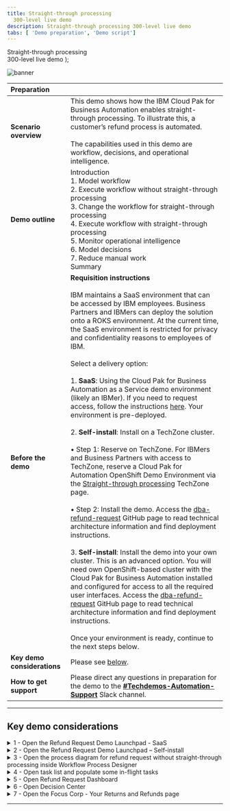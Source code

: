 ---
title: Straight-through processing
  300-level live demo
description: Straight-through processing 300-level live demo
tabs: [ 'Demo preparation', 'Demo script']
---

  <span>
    Straight-through processing <br /> 300-level live demo
  </span> );

![banner](./images/BA_STP_300_Prep_GitHub_banner_8-3-21_short.jpg)

| Preparation | |
| :---         | :--- |
| **Scenario overview** | This demo shows how the IBM Cloud Pak for Business Automation enables straight-through processing. To illustrate this, a customer’s refund process is automated. <br/> <br/> The capabilities used in this demo are workflow, decisions, and operational intelligence. |
| **Demo outline** | Introduction <br/> 1. Model workflow <br/> 2. Execute workflow without straight-through processing <br/> 3. Change the workflow for straight-through processing <br/> 4. Execute workflow with straight-through processing <br/> 5. Monitor operational intelligence <br/> 6. Model decisions <br/> 7. Reduce manual work <br/> Summary |
| **Before the demo** | **Requisition instructions** <br/> <br/> IBM maintains a SaaS environment that can be accessed by IBM employees. Business Partners and IBMers can deploy the solution onto a ROKS environment. At the current time, the SaaS environment is restricted for privacy and confidentiality reasons to employees of IBM. <br/> <br/> Select a delivery option: <br/> <br/> 1.	**SaaS**: Using the Cloud Pak for Business Automation as a Service demo environment (likely an IBMer). If you need to request access, follow the instructions [here](https://techzone.ibm.com/collection/5fdfcf8b99cf35001ee4954d). Your environment is pre-deployed. <br/> <br/> 2.	**Self-install**: Install on a TechZone cluster. <br/> <br/> • Step 1: Reserve on TechZone. For IBMers and Business Partners with access to TechZone, reserve a Cloud Pak for Automation OpenShift Demo Environment via the [Straight-through processing](https://techzone.ibm.com/collection/5ef5196556dfa7001728cb71#tab-1) TechZone page. <br/> <br/> •	Step 2: Install the demo. Access the [dba-refund-request](https://github.com/ibm-cloud-architecture/dba-refund-request) GitHub page to read technical architecture information and find deployment instructions. <br/> <br/> 3. **Self-install**: Install the demo into your own cluster. This is an advanced option. You will need own OpenShift-based cluster with the Cloud Pak for Business Automation installed and configured for access to all the required user interfaces. Access the [dba-refund-request](https://github.com/ibm-cloud-architecture/dba-refund-request) GitHub page to read technical architecture information and find deployment instructions. <br/> <br/> Once your environment is ready, continue to the next steps below. |
| **Key demo considerations** | Please see [below](#key-demo-considerations). |
| **How to get support** | Please direct any questions in preparation for the demo to the [**#Techdemos-Automation-Support**](https://ibm.enterprise.slack.com/app_redirect?channel=techdemos-automation-support) Slack channel. |

***

<span id="key-demo-considerations"></span>

## Key demo considerations

<details>

<summary>1 - Open the Refund Request Demo Launchpad - SaaS</summary>
<br/>

Follow these steps for the **SaaS** environment. The Refund Request Demo Launchpad is used to open all the user interfaces used in the demo.

<br/>

| **1.1 - Access your IBM Cloud Pak for Business Automation as a Service tenet.** |   |
| :---         | :--- |
| **Note**             | Steps 1.1.1, 1.1.2, and 1.1.3 are for **technical sellers only**. Most technical sellers initially land in the development environment. If this happens to you, follow these steps to get to the production/runtime environment: <br/> • 1.1.1 - Click on the dropdown menu in the top left corner of the screen. <br/> •	1.1.2 - Click Deployment on the left-hand side and click Production to switch to that environment. <br/> • 1.1.3 - On the left-hand side click Run. |
| **Screenshot**         | &nbsp;  <br/> Action 1.1 <br/> ![1.1](./images/Stu_1.1.png) <br/> <br/> Action 1.1.1 (technical seller only) <br/> ![1.1.1_tech_seller](./images/Stu_1.1.1_tech_seller.png) <br/> <br/> Action 1.1.2 (technical seller only) <br/> ![1.1.2_tech_seller](./images/Stu_1.1.2_tech_seller.png) <br/> <br/> Action 1.1.3 (technical seller only) <br/> ![1.1.3_tech_seller](./images/Stu_1.1.3_tech_seller.png) |

| **1.2 - Click Business Automation Apps.** |   |
| :---         | :--- |
| **Screenshot**         | &nbsp;  <br/> Action 1.2 <br/> ![1.2](./images/Stu_1.2.png) |

| **1.3 - Click on the Refund Request tile.** |   |
| :---         | :--- |
| **Screenshot**         | &nbsp;  <br/> Action 1.3 <br/> ![1.3](./images/Stu_1.3.png) |

| **1.4 - The demo launchpad should now appear.** |   |
| :---         | :--- |
| **Screenshot**         | &nbsp;  <br/> Final screen <br/> ![Final screen](./images/Stu_1.4.png) |

<br/>

**[Go to top](#key-demo-considerations)**

</details>

<details>

<summary>2 - Open the Refund Request Demo Launchpad – Self-install</summary>
<br/>

Follow these steps for **self-installed** environments. The Refund Request Demo Launchpad is used to open all the user interfaces you will use in the demo.

<br/>

| **2.1 - Open the **Navigator** app. Click on the **Refund Request** tile.** |   |
| :---         | :--- |
| **Note**             | If you need the URL, open the OCP console under **Workloads** -> **Config Maps**. Locate the **icp4adeploy-cp4ba-access-info** config map. Then, go to the **Navigator** section of the config map to find the URL and add **?desktop=appDesktop1** at the end for the correct desktop. |
| **Screenshot**         | &nbsp;  <br/> Action 2.1 <br/> ![2.1](./images/Stu_2.1.png) |

| **2.2 -	The demo launchpad should now appear.** |   |
| :---         | :--- |
| **Screenshot**         | &nbsp;  <br/> Final screen <br/> ![Final screen](./images/Stu_2.2.png) |

<br/>

**[Go to top](#key-demo-considerations)**

</details>

<details>

<summary>3 - Open the process diagram for refund request without straight-through processing inside Workflow Process Designer</summary>
<br/>

Open a browser tab with **Workflow Process Designer** and open the **Refund Request without Straight-through Processing** process diagram.

<br/>

| **3.1 - Go to the **Refund Request Demo Launcher** and click **Process Analyst**.** |   |
| :---         | :--- |
| **Screenshot**         | &nbsp;  <br/> Action 3.1 <br/> ![3.1](./images/Stu_3.1.png) |

| **3.2 - Use the provided URL to open **Business Automation Studio** in a new tab.** |   |
| :---         | :--- |
| **Screenshot**         | &nbsp;  <br/> Action 3.2 <br/> ![3.2](./images/Stu_3.2.png) |

| **3.3 - From the top left-hand menu, select **Design** and then **Business Automations**.** |   |
| :---         | :--- |
| **Screenshot**         | &nbsp;  <br/> Action 3.3 <br/> ![3.3](./images/Stu_3.3.png) |

| **3.4 - From the **Business Automations** page, select **Workflow**.** |   |
| :---         | :--- |
| **Screenshot**         | &nbsp;  <br/> Action 3.4 <br/> ![3.4](./images/Stu_3.4.png) |

| **3.5 - Within the **Refund Request** tile, select **Open**.** |   |
| :---         | :--- |
| **Screenshot**         | &nbsp;  <br/> Action 3.5 <br/> ![3.5](./images/Stu_3.5.png) |

| **3.6 - Inside the **Process App**, select **Processes**, and then select **Refund Request without STP**.**  |
| :---         | :--- |
| **Screenshot**         | &nbsp;  <br/> Action 3.6 <br/> ![3.6](./images/Stu_3.6.png) |

| **3.7 - The **Refund Request without STP** process diagram will open.** |   |
| :---         | :--- |
| **Note**             | This will be the tab to display when you start the demo. |
| **Screenshot**         | &nbsp;  <br/> Final screen <br/> ![Final screen](./images/Stu_3.7.png) |

<br/>

**[Go to top](#key-demo-considerations)**

</details>

<details>

<summary>4 - Open task list and populate some in-flight tasks</summary>
<br/>

Open the task list view in a new tab (**SaaS Process Portal** is used since Workplace is not yet available on SaaS). <br/> <br/> Also, populate some in-flight process instances, so there are some tasks in the inbox. Note: The tasks will be automatically deleted after 12 hours to keep things clean for other users.

<br/>

| **4.1 - Go to the **Refund Request Demo Launcher** and click on the **Refund Investigator**.** |   |
| :---         | :--- |
| **Screenshot**         | &nbsp;  <br/> Action 4.1 <br/> ![4.1](./images/Stu_4.1.png) |

| **4.2 - The task list view will open in a new tab.** |   |
| :---         | :--- |
| **Note**      | The task list view will open in a new tab as follows: <br/> • 4.2.1 (**Saas**) - Process Portal will open in a new tab (the new Workplace is not yet available on SaaS). <br/> • 4.2.2 (**Self-install**) - Workplace will open in a new tab. |
| **Screenshot**         | &nbsp;  <br/> Action 4.2.1 (SaaS) <br/> ![4.2.1 (SaaS)](./images/Stu_4.2.1_SaaS.png) <br/> <br/> Action 4.2.2 (Self-install) <br/> ![4.2.2 (Self-install)](./images/Stu_4.2.2_Self_Install.png) |

| **4.3 (**SaaS**) - Populate some in-flight tasks from **Process Portal**.** |   |
| :---         | :--- |
| **Note**      | Populate some in-flight tasks from **Process Portal**: <br/> • 4.3.1 (**SaaS**) - Under **Launch**, click on **Request Refund**. Click **three times** to generate three new tasks. <br/> • 4.3.2 (**SaaS**) - Under **Launch**, click on **Quote Exception**. Click **two times** to generate two new tasks. <br/> • 4.3.3 (**SaaS**) - You should now see (at least) five tasks in the task inbox. |
| **Screenshot**         | &nbsp;  <br/> Action 4.3.1 (SaaS) <br/> ![4.3.1 (SaaS)](./images/Stu_4.3.1_SaaS.png) <br/> <br/> Action 4.3.2 (SaaS) <br/> ![4.3.2 (SaaS)](./images/Stu_4.3.2_SaaS.png) <br/> <br/> Action 4.3.3 (SaaS) <br/> ![4.3.3 (SaaS)](./images/Stu_4.3.3_SaaS.png) |

| **4.4 (**Self-install**) - Populate some in-flight tasks from Workplace.** |   |
| :---         | :--- |
| **Action**      | Populate some in-flight tasks from **Workplace**: <br/> • 4.4.1 (**Self-install**) - From **Workplace**, click on **Start Workflow**. <br/> • 4.4.2 (**Self-install**) - Select the **Refund Request** tile (may need to scroll down). Then, select Tip. Then, select **Launch**. Repeat **three times** to generate three tasks. <br/> • 4.4.3 (**Self-install**) - Click on **Start Workflow**, Select the **Quote Exception** tile (may need to scroll down). Then, select **Tip**. Then, select **Launch**. Repeat **two times** to generate two tasks. <br/> • 4.4.4 (**Self-install**) - You should now see (at least) five tasks in the task inbox. |
| **Screenshot**         | &nbsp;  <br/> Action 4.4.1 (Self-install) <br/> ![4.4.1 (Self-install)](./images/Stu_4.4.1_Self_Install.png) <br/> <br/> Action 4.4.2 (Self-install) <br/> ![4.4.2 (Self-install)](./images/Stu_4.4.2_Self_Install.png) <br/> <br/> Action 4.4.3 (Self-install) <br/> ![4.4.3 (Self-install)](./images/Stu_4.4.3_Self_install.png) <br/> <br/> Action 4.4.4 (Self-install) <br/> ![4.4.4 (Self-install)](./images/Stu_4.4.4_Self_install.png) |

<br/>

**[Go to top](#key-demo-considerations)**

</details>

<details>

<summary>5 - Open Refund Request Dashboard</summary>
<br/>

Open the **Refund Request Dashboard** in a new tab.

<br/>

| **5.1 - Go to the **Demo Launcher** and click on the **Business Analyst**.** |   |
| :---         | :--- |
| **Screenshot**         | &nbsp;  <br/> Action 5.1 <br/> ![5.1](./images/Stu_5.1.png) |

| **5.2 - From the **BAI Dashboards** page, click on the **Refund Request (RR) Week1** dashboard.** |   |
| :---         | :--- |
| **Screenshot**         | &nbsp;  <br/> Action 5.2 <br/> ![5.2](./images/Stu_5.2.png) |

| **5.3 - The **Refund Request (RR) - Week 1** dashboard will open.** |   |
| :---         | :--- |
| **Screenshot**         | &nbsp;  <br/> Final screen <br/> ![Final screen](./images/Stu_5.3.png) |

<br/>

**[Go to top](#key-demo-considerations)**

</details>

<details>

<summary>6 - Open Decision Center</summary>
<br/>

Open **Decision Center** in a new tab.

<br/>

| **6.1 - Go to the **Demo Launcher** and click on the **Rules Manager**.** |   |
| :---         | :--- |
| **Screenshot**         | &nbsp;  <br/> Action 6.1 <br/> ![6.1](./images/Stu_6.1.png) |

| **6.2 - **Decision Center** will open in a new tab.** |   |
| :---         | :--- |
| **Screenshot**         | &nbsp;  <br/> Final screen <br/> ![Final screen](./images/Stu_6.2_.png) |

<br/>

**[Go to top](#key-demo-considerations)**

</details>

<details>

<summary>7 - Open the Focus Corp - Your Returns and Refunds page</summary>
<br/>

Open the **Focus Corp - Your Returns and Refunds** page in a new tab. This is where you will show submitting the refund requests.

<br/>

| **7.2 - Go to the **Focus Corp - Your Returns and Refunds** page.** |   |
| :---         | :--- |
| **Screenshot**         | &nbsp;  <br/> Action 7.1 <br/> ![7.1](./images/Stu_7.1.png) |

| **7 - Open the Focus Corp - Your Returns and Refunds page** |   |
| :---         | :--- |
| **Screenshot**         | &nbsp;  <br/> Final screen <br/> ![Final screen](./images/Stu_7.2.png) |

<br/>

**[Go to top](#key-demo-considerations)**

</details>

***
